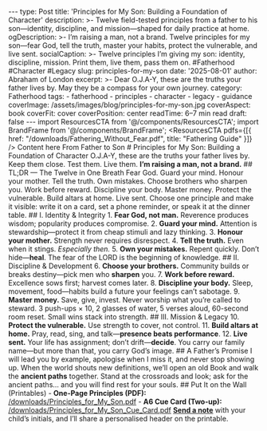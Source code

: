 ﻿--- type: Post title: 'Principles for My Son: Building a Foundation of Character' description: >- Twelve field-tested principles from a father to his son—identity, discipline, and mission—shaped for daily practice at home. ogDescription: >- I’m raising a man, not a brand. Twelve principles for my son—fear God, tell the truth, master your habits, protect the vulnerable, and live sent. socialCaption: >- Twelve principles I’m giving my son: identity, discipline, mission. Print them, live them, pass them on. #Fatherhood #Character #Legacy slug: principles-for-my-son date: '2025-08-01' author: Abraham of London excerpt: >- Dear O.J.A-Y, these are the truths your father lives by. May they be a compass for your own journey. category: Fatherhood tags: - fatherhood - principles - character - legacy - guidance coverImage: /assets/images/blog/principles-for-my-son.jpg coverAspect: book coverFit: cover coverPosition: center readTime: 6–7 min read draft: false --- import ResourcesCTA from '@/components/ResourcesCTA'; import BrandFrame from '@/components/BrandFrame'; <ResourcesCTA pdfs={[{ href: "/downloads/Fathering_Without_Fear.pdf", title: "Fathering Guide" }]} /> <BrandFrame title="Legacy Tips" subtitle="Key Advice"> Content here </BrandFrame> <HeroEyebrow>From Father to Son</HeroEyebrow> # Principles for My Son: Building a Foundation of Character O.J.A-Y, these are the truths your father lives by. Keep them close. Test them. Live them. <PullLine> **I’m raising a man, not a brand.** </PullLine> <Rule /> ## TL;DR — The Twelve in One Breath Fear God. Guard your mind. Honour your mother. Tell the truth. Own mistakes. Choose brothers who sharpen you. Work before reward. Discipline your body. Master money. Protect the vulnerable. Build altars at home. Live sent. <Callout tone="key" title="One action today"> Choose one principle and make it visible: write it on a card, set a phone reminder, or speak it at the dinner table. </Callout> <Rule /> ## I. Identity & Integrity 1. **Fear God, not man.** Reverence produces wisdom; popularity produces compromise. 2. **Guard your mind.** Attention is stewardship—protect it from cheap stimuli and lazy thinking. 3. **Honour your mother.** Strength never requires disrespect. 4. **Tell the truth.** Even when it stings. *Especially then.* 5. **Own your mistakes.** Repent quickly. Don’t hide—**heal**. <Verse cite="Proverbs 1:7">The fear of the LORD is the beginning of knowledge.</Verse> <Rule /> ## II. Discipline & Development 6. **Choose your brothers.** Community builds or breaks destiny—pick men who **sharpen** you. 7. **Work before reward.** Excellence sows first; harvest comes later. 8. **Discipline your body.** Sleep, movement, food—habits build a future your feelings can’t sabotage. 9. **Master money.** Save, give, invest. Never worship what you’re called to steward. <Note tone="info" title="Daily micro-rule (10 minutes)"> 3 push-ups $\times$ 10, 2 glasses of water, 5 verses aloud, 60-second room reset. Small wins stack into strength. </Note> <Rule /> ## III. Mission & Legacy 10. **Protect the vulnerable.** Use strength to cover, not control. 11. **Build altars at home.** Pray, read, sing, and talk—**presence beats performance**. 12. **Live sent.** Your life has assignment; don’t drift—**decide**. <PullLine subtle> You carry our family name—but more than that, you carry God’s image. </PullLine> <Rule /> ## A Father’s Promise I will lead you by example, apologise when I miss it, and never stop showing up. When the world shouts new definitions, we’ll open an old Book and walk the **ancient paths** together. <Verse cite="Jeremiah 6:16"> Stand at the crossroads and look; ask for the ancient paths… and you will find rest for your souls. </Verse> <Rule /> ## Put It on the Wall (Printables) - **One-Page Principles (PDF):** [/downloads/Principles_for_My_Son.pdf](/downloads/Principles_for_My_Son.pdf) - **A6 Cue Card (Two-up):** [/downloads/Principles_for_My_Son_Cue_Card.pdf](/downloads/Principles_for_My_Son_Cue_Card.pdf) <Note tone="key" title="Want a personalised version?"> **[Send a note](/contact)** with your child’s initials, and I’ll share a personalised header on the printable. </Note> <Rule /> <ShareRow text="Twelve principles for my son—identity, discipline, and mission. Print them, live them, pass them on." hashtags="Fatherhood,Character,Legacy" />
